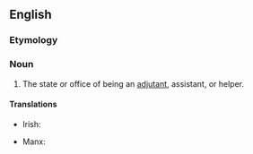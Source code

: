 ==English==

===Etymology===
{{suffix|en|adjutant|cy}}

===Noun===
{{en-noun|adjutancies}}

# The state or office of being an [[adjutant]], assistant, or helper.

====Translations====
{{trans-top|state or office of being an adjutant}}
* Irish: {{t|ga|aidiúnacht|f}}
{{trans-mid}}
* Manx: {{t|gv|co-yantys|m}}
{{trans-bottom}}